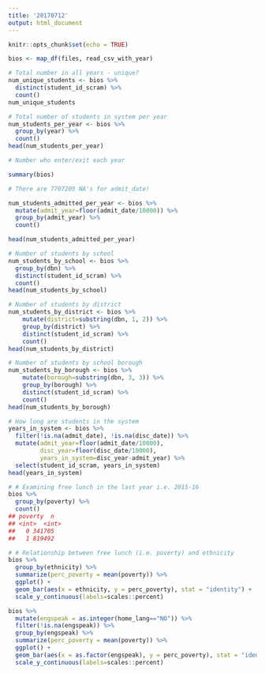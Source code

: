 ```yaml
---
title: '20170712'
output: html_document
---
```


```r
knitr::opts_chunk$set(echo = TRUE)
```


```r
bios <- map_df(files, read_csv_with_year)

# Total number in all years - unique?
num_unique_students <- bios %>%
  distinct(student_id_scram) %>%
  count()
num_unique_students
```

```r
# Total number of students in system per year
num_students_per_year <- bios %>%
  group_by(year) %>%
  count()
head(num_students_per_year)
```

```r
# Number who enter/exit each year

summary(bios)

# There are 7707205 NA's for admit_date!

num_students_admitted_per_year <- bios %>%
  mutate(admit_year=floor(admit_date/10000)) %>%
  group_by(admit_year) %>%
  count()

head(num_students_admitted_per_year)
```

```r
# Number of students by school
num_students_by_school <- bios %>%
  group_by(dbn) %>%
  distinct(student_id_scram) %>%
  count()
head(num_students_by_school)
```

```r
# Number of students by district
num_students_by_district <- bios %>%
    mutate(district=substring(dbn, 1, 2)) %>%
    group_by(district) %>%
    distinct(student_id_scram) %>%
    count()
head(num_students_by_district)
```

```r
# Number of students by school borough
num_students_by_borough <- bios %>%
    mutate(borough=substring(dbn, 3, 3)) %>%
    group_by(borough) %>%
    distinct(student_id_scram) %>%
    count()
head(num_students_by_borough)
```

```r
# How long are students in the system
years_in_system <- bios %>%
  filter(!is.na(admit_date), !is.na(disc_date)) %>%
  mutate(admit_year=floor(admit_date/10000),
         disc_year=floor(disc_date/10000),
         years_in_system=disc_year-admit_year) %>%
  select(student_id_scram, years_in_system)
head(years_in_system)
```

```r
# # Examining free lunch in the last year i.e. 2015-16
bios %>%
  group_by(poverty) %>%
  count()
## poverty  n
## <int>  <int>
##   0 341705
##   1 819492
```

```r
# # Relationship between free lunch (i.e. poverty) and ethnicity
bios %>%
  group_by(ethnicity) %>%
  summarize(perc_poverty = mean(poverty)) %>%
  ggplot() +
  geom_bar(aes(x = ethnicity, y = perc_poverty), stat = "identity") +
  scale_y_continuous(labels=scales::percent)
```

```r
bios %>%
  mutate(engspeak = as.integer(home_lang=="NO")) %>%
  filter(!is.na(engspeak)) %>%
  group_by(engspeak) %>%
  summarize(perc_poverty = mean(poverty)) %>%
  ggplot() +
  geom_bar(aes(x = as.factor(engspeak), y = perc_poverty), stat = "identity") +
  scale_y_continuous(labels=scales::percent)
```